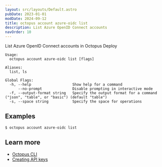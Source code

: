 ```yaml
---
layout: src/layouts/Default.astro
pubDate: 2023-01-01
modDate: 2024-09-12
title: octopus account azure-oidc list
description: List Azure OpenID Connect accounts
navOrder: 10
---
```


List Azure OpenID Connect accounts in Octopus Deploy

```
Usage:
  octopus account azure-oidc list [flags]

Aliases:
  list, ls

Global Flags:
  -h, --help                   Show help for a command
      --no-prompt              Disable prompting in interactive mode
  -f, --output-format string   Specify the output format for a command ("json", "table", or "basic") (default "table")
  -s, --space string           Specify the space for operations

```

## Examples

<SamplesInstance />

```
$ octopus account azure-oidc list

```

## Learn more

- [Octopus CLI](/docs/octopus-rest-api/cli)
- [Creating API keys](/docs/octopus-rest-api/how-to-create-an-api-key)